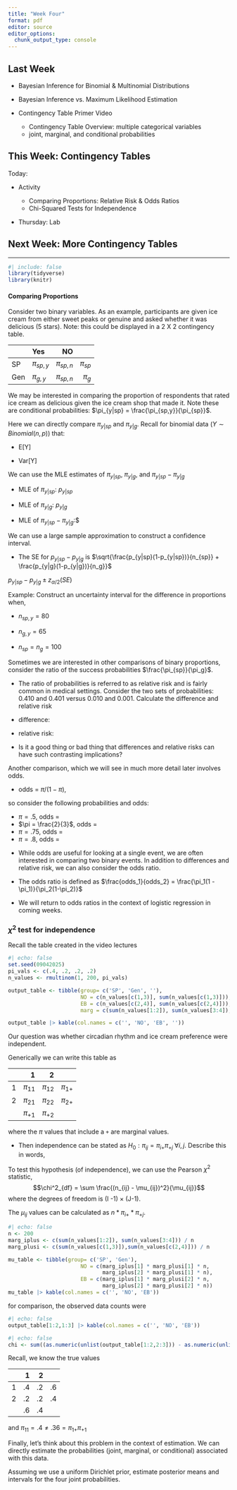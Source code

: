 ```yaml
---
title: "Week Four"
format: pdf
editor: source
editor_options: 
  chunk_output_type: console
---
```


## Last Week

- Bayesian Inference for Binomial & Multinomial Distributions
- Bayesian Inference vs. Maximum Likelihood Estimation


- Contingency Table Primer Video
  - Contingency Table Overview: multiple categorical variables
  - joint, marginal, and conditional probabilities

## This Week: Contingency Tables

Today:

- Activity

    - Comparing Proportions: Relative Risk & Odds Ratios
    - Chi-Squared Tests for Independence

- Thursday: Lab 

## Next Week: More Contingency Tables


------------------------------------------------------------------------
```r
#| include: false
library(tidyverse)
library(knitr)
```

\newpage

#### Comparing Proportions

Consider two binary variables. As an example, participants are given ice cream from either sweet peaks or genuine and asked whether it was delicious (5 stars). Note: this could be displayed in a 2 X 2 contingency table.



|         | Yes   | NO    |     |
|---------|:-----|------:|------:|
| SP      | $\pi_{sp,y}$ |$\pi_{sp,n}$|$\pi_{sp}$|
| Gen      | $\pi_{g,y}$ |$\pi_{sp,n}$|$\pi_{g}$|

\vfill

We may be interested in comparing the proportion of respondents that rated ice cream as delicious given the ice cream shop that made it. Note these are conditional probabilities: $\pi_{y|sp} = \frac{\pi_{sp,y}}{\pi_{sp}}$.

\vfill

Here we can directly compare $\pi_{y|sp}$ and $\pi_{y|g}$. Recall for binomial data ($Y \sim Binomial(n,p)$) that:

- E[Y] 

\vfill

- Var[Y] 

\vfill

We can use the MLE estimates of $\pi_{y|sp}$, $\pi_{y|g}$, and $\pi_{y|sp} - \pi_{y|g}$

- MLE of $\pi_{y|sp}$: $p_{y|sp}$

\vfill

- MLE of $\pi_{y|g}$: $p_{y|g}$

\vfill

- MLE of $\pi_{y|sp} - \pi_{y|g}$:$

\vfill

We can use a large sample approximation to construct a confidence interval.

- The SE for $p_{y|sp} - p_{y|g}$ is $\sqrt{\frac{p_{y|sp}(1-p_{y|sp})}{n_{sp}} + \frac{p_{y|g}(1-p_{y|g})}{n_g}}$

\vfill

$p_{y|sp} - p_{y|g} \pm z_{\alpha/2}(SE)$

\newpage

Example: Construct an uncertainty interval for the difference in proportions when,

- $n_{sp,y} =80$

\vfill

- $n_{g,y}= 65$

\vfill

- $n_{sp}= n_g =100$

\vfill

\vfill

\newpage

Sometimes we are interested in other comparisons of binary proportions, consider the ratio of the success probabilities $\frac{\pi_{sp}}{\pi_g}$.

\vfill

- The ratio of probabilities is referred to as relative risk and is fairly common in medical settings. Consider the two sets of probabilities: 0.410 and 0.401 versus 0.010 and 0.001. Calculate the difference and relative risk

\vfill

- difference: 

\vfill

- relative risk: 

\vfill

- Is it a good thing or bad thing that differences and relative risks can have such contrasting implications?

\vfill

\newpage

Another comparison, which we will see in much more detail later involves odds.

- odds = $\pi / (1 - \pi)$,

\vfill

so consider the following probabilities and odds:

- $\pi = .5$, odds = 
- $\pi = \frac{2}{3}$, odds = 
- $\pi = .75$, odds = 
- $\pi = .8$, odds = 

\vfill

- While odds are useful for looking at a single event, we are often interested in comparing two binary events. In addition to differences and relative risk, we can also consider the odds ratio.

\vfill

- The odds ratio is defined as $\frac{odds_1}{odds_2} = \frac{\pi_1(1 - \pi_1)}{\pi_2(1-\pi_2)}$

\vfill

- We will return to odds ratios in the context of logistic regression in coming weeks.

\vfill

\newpage

### $\chi^2$ test for independence



Recall the table created in the video lectures

```r
#| echo: false
set.seed(09042025)
pi_vals <- c(.4, .2, .2, .2)
n_values <- rmultinom(1, 200, pi_vals)

output_table <- tibble(group= c('SP', 'Gen', ''),
                       NO = c(n_values[c(1,3)], sum(n_values[c(1,3)])),
                       EB = c(n_values[c(2,4)], sum(n_values[c(2,4)])),
                       marg = c(sum(n_values[1:2]), sum(n_values[3:4]), sum(n_values)))

output_table |> kable(col.names = c('', 'NO', 'EB', ''))
```

Our question was whether circadian rhythm and ice cream preference were independent.

\vfill

Generically we can write this table as 

|    |   1| 2 |    |
|:---|---:|--:|---:|
|1   |  $\pi_{11}$|$\pi_{12}$| $\pi_{1+}$|
|2   |  $\pi_{21}$|$\pi_{22}$| $\pi_{2+}$|
|    |$\pi_{+1}$| $\pi_{+2}$| |

where the $\pi$ values that include a `+` are marginal values.

\vfill

- Then independence can be stated as
$H_0: \pi_{ij} = \pi_{i+}\pi_{+j}\; \forall i,j.$ Describe this in words, 

\newpage

\vfill

To test this hypothesis (of independence), we can use the Pearson $\chi^2$ statistic, 
$$\chi^2_{df} = \sum \frac{(n_{ij} - \mu_{ij})^2}{\mu_{ij}}$$
where the degrees of freedom is (I -1) $\times$ (J-1).

\vfill

The $\mu_{ij}$ values can be calculated as $n * \pi_{i+} * \pi_{+j}$.

\vfill

```r
#| echo: false
n <- 200
marg_iplus <- c(sum(n_values[1:2]), sum(n_values[3:4])) / n
marg_plusi <- c(sum(n_values[c(1,3)]),sum(n_values[c(2,4)])) / n

mu_table <- tibble(group= c('SP', 'Gen'),
                       NO = c(marg_iplus[1] * marg_plusi[1] * n,
                              marg_iplus[2] * marg_plusi[1] * n),
                       EB = c(marg_iplus[1] * marg_plusi[2] * n,
                              marg_iplus[2] * marg_plusi[2] * n))
mu_table |> kable(col.names = c('', 'NO', 'EB'))
```

for comparison, the observed data counts were

```r
#| echo: false
output_table[1:2,1:3] |> kable(col.names = c('', 'NO', 'EB'))

```

\vfill

```r
#| echo: false
chi <- sum((as.numeric(unlist(output_table[1:2,2:3])) - as.numeric(unlist(mu_table[1:2,2:3])))^2 / as.numeric(unlist(mu_table[1:2,2:3])))
```

 \vfill
 
\newpage

Recall, we know the true values

|    |   1| 2 |    |
|:---|---:|--:|---:|
|1   |  .4|.2| .6|
|2   |  .2|.2| .4|
|    |.6| .4| |

and $\pi_{11} = .4 \neq .36 = \pi_{1+} \pi_{+1}$

\vfill

Finally, let's think about this problem in the context of estimation. We can directly estimate the probabilities (joint, marginal, or conditional) associated with this data.

Assuming we use a uniform Dirichlet prior, estimate posterior means and intervals for the four joint probabilities.

